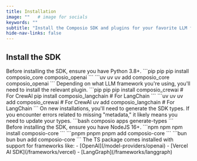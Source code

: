 ```yaml
---
title: Installation
image: ""   # image for socials
keywords: ""
subtitle: "Install the Composio SDK and plugins for your favorite LLM frameworks."
hide-nav-links: false
---
```


## Install the SDK

<Tabs>
  <Tab title="Python">
Before installing the SDK, ensure you have Python 3.8+.
  <Steps>
  <Step title="Install Composio">
  <CodeGroup>
    ```pip pip
    pip install composio_core composio_openai
    ```
    ```uv uv
    uv add composio_core composio_openai
    ```
  </CodeGroup>
  </Step>
  <Step title="Install the relevant plugin">
    Depending on what LLM framework you're using, you'll need to install the relevant plugin.
    <CodeGroup>
    ```pip pip
    pip install composio_crewai      # For CrewAI
    pip install composio_langchain   # For LangChain
    ```
    ```uv uv
    uv add composio_crewai      # For CrewAI
    uv add composio_langchain   # For LangChain
    ```
    </CodeGroup>
    </Step>
    <Step title="Post Installation">
  On new installations, you'll need to generate the SDK types. If you encounter errors related to missing "metadata," it likely means you need to update your types.
    ```bash
    composio apps generate-types
    ```
    </Step>
    </Steps>
  </Tab>
  <Tab title="TypeScript">
Before installing the SDK, ensure you have NodeJS 16+.
  <Steps>
  <Step title="Install Composio">
  <CodeGroup>
    ```npm npm
    npm install composio-core
    ```
    ```pnpm pnpm
    pnpm add composio-core
    ```
    ```bun bun
    bun add composio-core
    ```
  </CodeGroup>
  </Step>
  <Step title="Plugins">
  The TS package comes installed with support for frameworks like:
  - [OpenAI](/model-providers/openai)
  - [Vercel AI SDK](/frameworks/vercel)
  - [LangGraph](/frameworks/langgraph)
  </Step>
  </Steps>
  </Tab>
</Tabs>
